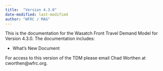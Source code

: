 ```yaml
---
title:  "Version 4.3.0"
date-modified: last-modified
author: "WFRC / MAG"
---
```


This is the documentation for the Wasatch Front Travel Demand Model for Version 4.3.0. The documentation includes:

 - What's New Document

For access to this version of the TDM please email Chad Worthen at cworthen@wfrc.org.
